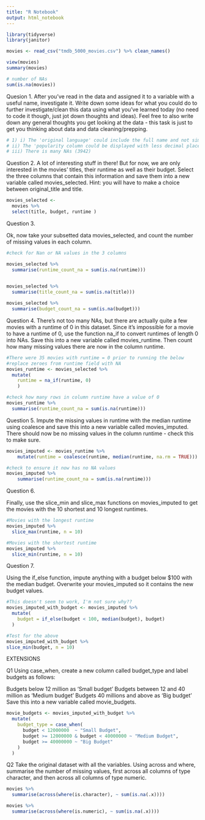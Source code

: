 ```yaml
---
title: "R Notebook"
output: html_notebook
---
```


```r
library(tidyverse)
library(janitor)
```

```r
movies <- read_csv("tmdb_5000_movies.csv") %>% clean_names()
```

```r
view(movies)
summary(movies)

# number of NAs
sum(is.na(movies))
```
Quesion 1. After you’ve read in the data and assigned it to a variable with a useful name, investigate it. Write down some ideas for what you could do to further investigate/clean this data using what you’ve learned today (no need to code it though, just jot down thoughts and ideas). Feel free to also write down any general thoughts you get looking at the data - this task is just to get you thinking about data and data cleaning/prepping.

```r
# 1) i) The 'original language' could include the full name and not simply an abbreviation.
# ii) The 'popularity column could be displayed with less decimal places (currently 6 d.p.)
# iii) There is many NAs (3942)

```


Question 2.
A lot of interesting stuff in there! But for now, we are only interested in the movies’ titles, their runtime as well as their budget. Select the three columns that contain this information and save them into a new variable called movies_selected. Hint: you will have to make a choice between original_title and title.

```r
movies_selected <-
  movies %>% 
  select(title, budget, runtime )
```


Question 3.

Ok, now take your subsetted data movies_selected, and count the number of missing values in each column.


```r
#check for Nan or NA values in the 3 columns

movies_selected %>% 
  summarise(runtime_count_na = sum(is.na(runtime)))
  
```

```r
movies_selected %>% 
  summarise(title_count_na = sum(is.na(title)))

```


```r
movies_selected %>% 
  summarise(budget_count_na = sum(is.na(budget)))

```

Question 4.
There’s not too many NAs, but there are actually quite a few movies with a runtime of 0 in this dataset. Since it’s impossible for a movie to have a runtime of 0, use the function na_if to convert runtimes of length 0 into NAs. Save this into a new variable called movies_runtime. Then count how many missing values there are now in the column runtime.




```r
#There were 35 movies with runtime = 0 prior to running the below
#replace zeroes from runtime field with NA
movies_runtime <- movies_selected %>%
  mutate(
    runtime = na_if(runtime, 0)
    ) 
```

```r

#check how many rows in column runtime have a value of 0
movies_runtime %>% 
  summarise(runtime_count_na = sum(is.na(runtime)))
```


Question 5.
Impute the missing values in runtime with the median runtime using coalesce and save this into a new variable called movies_imputed. There should now be no missing values in the column runtime - check this to make sure.

```r
movies_imputed <- movies_runtime %>%
    mutate(runtime = coalesce(runtime, median(runtime, na.rm = TRUE)))
```

```r
#check to ensure it now has no NA values
movies_imputed %>% 
    summarise(runtime_count_na = sum(is.na(runtime)))
```


Question 6.

Finally, use the slice_min and slice_max functions on movies_imputed to get the movies with the 10 shortest and 10 longest runtimes.

```r
#Movies with the longest runtime
movies_imputed %>% 
  slice_max(runtime, n = 10)
```

```r
#Movies with the shortest runtime
movies_imputed %>% 
  slice_min(runtime, n = 10)
```


Question 7.

Using the if_else function, impute anything with a budget below $100 with the median budget. Overwrite your movies_imputed so it contains the new budget values.

```r
#This doesn't seem to work, I'm not sure why??
movies_imputed_with_budget <- movies_imputed %>% 
  mutate(
    budget = if_else(budget < 100, median(budget), budget)
  )
```

```r
#Test for the above
movies_imputed_with_budget %>% 
slice_min(budget, n = 10)
```

EXTENSIONS

Q1
Using case_when, create a new column called budget_type and label budgets as follows:

Budgets below 12 million as ‘Small budget’
Budgets between 12 and 40 million as ‘Medium budget’
Budgets 40 millions and above as ‘Big budget’
Save this into a new variable called movie_budgets.

```r
movie_budgets <- movies_imputed_with_budget %>% 
  mutate(
    budget_type = case_when(
      budget < 12000000  ~ "Small Budget",
      budget >= 12000000 & budget < 40000000 ~ "Medium Budget",
      budget >= 40000000 ~ "Big Budget"
    )
  )


```


Q2 Take the original dataset with all the variables. Using across and where, summarise the number of missing values, first across all columns of type character, and then across all columns of type numeric.

```r
movies %>% 
  summarise(across(where(is.character), ~ sum(is.na(.x))))
```


```r
movies %>% 
  summarise(across(where(is.numeric), ~ sum(is.na(.x))))
```

